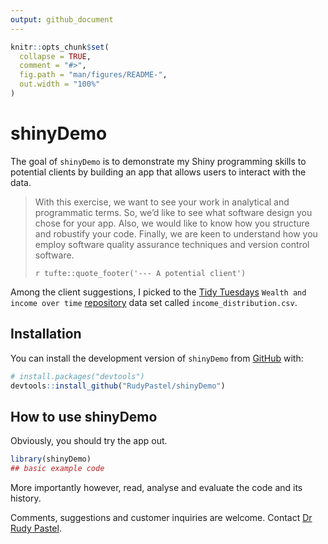 ```yaml
---
output: github_document
---
```


<!-- README.md is generated from README.Rmd. Please edit that file -->

```r
knitr::opts_chunk$set(
  collapse = TRUE,
  comment = "#>",
  fig.path = "man/figures/README-",
  out.width = "100%"
)
```

# shinyDemo

<!-- badges: start -->
<!-- badges: end -->

The goal of `shinyDemo` is to demonstrate my Shiny programming skills to potential
clients by building an app that allows users to interact with the data.

>With this exercise, we want to see your work in analytical and programmatic terms. 
So, we'd like to see what software design you chose for your app. Also, we would
like to know how you structure and robustify your code. Finally, we are keen to 
understand how you employ software quality assurance techniques and version 
control software.
> 
> `r tufte::quote_footer('--- A potential client')`

Among the client suggestions, I picked to the [Tidy Tuesdays](https://www.tidytuesday.com/) 
`Wealth and income over time` [repository](https://github.com/rfordatascience/tidytuesday/tree/master/data/2021/2021-02-09) 
data set  called `income_distribution.csv`.

## Installation

You can install the development version of `shinyDemo` from [GitHub](https://github.com/) with:

``` r
# install.packages("devtools")
devtools::install_github("RudyPastel/shinyDemo")
```

## How to use shinyDemo

Obviously, you should try the app out.

```r
library(shinyDemo)
## basic example code
```

More importantly however, read, analyse and evaluate the code and its history.

Comments, suggestions and customer inquiries are welcome. Contact [Dr Rudy Pastel](mailto:rudy.pastelgmail.com).
